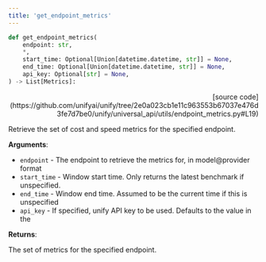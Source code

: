 ```yaml
---
title: 'get_endpoint_metrics'
---
```


```python
def get_endpoint_metrics(
    endpoint: str,
    *,
    start_time: Optional[Union[datetime.datetime, str]] = None,
    end_time: Optional[Union[datetime.datetime, str]] = None,
    api_key: Optional[str] = None,
) -> List[Metrics]:
```

<p align="right">[source code](https://github.com/unifyai/unify/tree/2e0a023cb1e11c963553b67037e476d3fe7d7be0/unify/universal_api/utils/endpoint_metrics.py#L19)</p>

Retrieve the set of cost and speed metrics for the specified endpoint.

**Arguments**:

- `endpoint` - The endpoint to retrieve the metrics for, in model@provider format
- `start_time` - Window start time. Only returns the latest benchmark if unspecified.
- `end_time` - Window end time. Assumed to be the current time if this is unspecified
- `api_key` - If specified, unify API key to be used. Defaults to the value in the



**Returns**:

The set of metrics for the specified endpoint.
